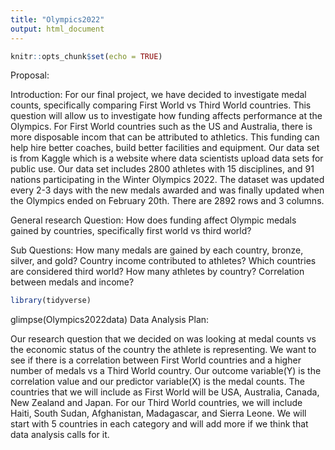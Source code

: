 ```yaml
---
title: "Olympics2022"
output: html_document
---
```


```r
knitr::opts_chunk$set(echo = TRUE)
```

Proposal:

Introduction:
For our final project, we have decided to investigate medal counts, specifically comparing First World vs Third World countries. This question will allow us to investigate how funding affects performance at the Olympics. For First World countries such as the US and Australia, there is more disposable incom that can be attributed to athletics. This funding can help hire better coaches, build better facilities and equipment. Our data set is from Kaggle which is a website where data scientists upload data sets for public use. Our data set includes 2800 athletes with 15 disciplines, and 91 nations participating in the Winter Olympics 2022. The dataset was updated every 2-3 days with the new medals awarded and was finally updated when the Olympics ended on February 20th. There are 2892 rows and 3 columns. 

General research Question: How does funding affect Olympic medals gained by countries, specifically first world vs third world?

Sub Questions:
How many medals are gained by each country, bronze, silver, and gold?
Country income contributed to athletes?
Which countries are considered third world?
How many athletes by country?
Correlation between medals and income?

```r
library(tidyverse) 

```
glimpse(Olympics2022data)
Data Analysis Plan:

Our research question that we decided on was looking at medal counts vs the economic status of the country the athlete is representing. We want to see if there is a correlation between First World countries and a higher number of medals vs a Third World country. Our outcome variable(Y) is the correlation value and our predictor variable(X) is the medal counts. The countries that we will include as First World will be USA, Australia, Canada, New Zealand and Japan. For our Third World countries, we will include Haiti, South Sudan, Afghanistan, Madagascar, and Sierra Leone. We will start with 5 countries in each category and will add more if we think that data analysis calls for it. 
